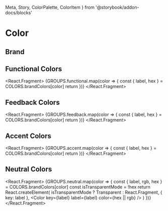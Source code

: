   Meta,
  Story,
  ColorPalette,
  ColorItem
} from '@storybook/addon-docs/blocks'

<Meta title="Foundations/Color" />

# Color

## Brand

<Color
  label={COLORS.brandColors.cavendish.label}
  color={COLORS.brandColors.cavendish.hex}
/>

## Functional Colors

<React.Fragment>
  {GROUPS.functional.map(color => {
    const { label, hex } = COLORS.brandColors[color]
    return <Color key={label} label={label} color={hex} />
  })}
</React.Fragment>

## Feedback Colors

<React.Fragment>
  {GROUPS.feedback.map(color => {
    const { label, hex } = COLORS.brandColors[color]
    return <Color key={label} label={label} color={hex} />
  })}
</React.Fragment>

## Accent Colors

<React.Fragment>
  {GROUPS.accent.map(color => {
    const { label, hex } = COLORS.brandColors[color]
    return <Color key={label} label={label} color={hex} />
  })}
</React.Fragment>

## Neutral Colors

<React.Fragment>
  {GROUPS.neutral.map(color => {
    const { label, rgb, hex } = COLORS.brandColors[color]
    const isTransparentMode = !hex
    return React.createElement(
      isTransparentMode ? Transparent : React.Fragment,
      {
        key: label
      },
      <Color key={label} label={label} color={hex || rgb} />
    )
  })}
</React.Fragment>
